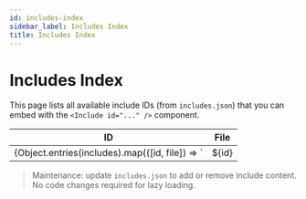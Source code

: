 ```yaml
---
id: includes-index
sidebar_label: Includes Index
title: Includes Index
---
```



# Includes Index

This page lists all available include IDs (from `includes.json`) that you can embed with the `<Include id="..." />` component.

| ID | File |
|----|------|
{Object.entries(includes).map(([id, file]) => `| ${id} | ${file} |`).join('\n')}

> Maintenance: update `includes.json` to add or remove include content. No code changes required for lazy loading.
